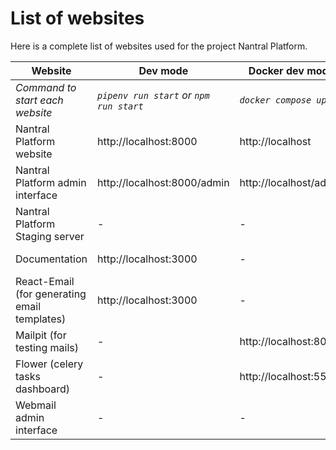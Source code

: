 # List of websites

Here is a complete list of websites used for the project Nantral Platform.

| Website                                      | Dev mode                                | Docker dev mode        | Prod mode                                                              |
| -------------------------------------------- | --------------------------------------- | ---------------------- | ---------------------------------------------------------------------- |
| _Command to start each website_              | _`pipenv run start` or `npm run start`_ | _`docker compose up`_  | _`docker compose up`_                                                  |
| Nantral Platform website                     | http://localhost:8000                   | http://localhost       | https://nantral-platform.fr                                            |
| Nantral Platform admin interface             | http://localhost:8000/admin             | http://localhost/admin | https://nantral-platform.fr/admin                                      |
| Nantral Platform Staging server              | -                                       | -                      | https://dev.nantral-platform.fr                                        |
| Documentation                                | http://localhost:3000                   | -                      | https://docs.nantral-platform.fr                                       |
| React-Email (for generating email templates) | http://localhost:3000                   | -                      | -                                                                      |
| Mailpit (for testing mails)                  | -                                       | http://localhost:8025  | -                                                                      |
| Flower (celery tasks dashboard)              | -                                       | http://localhost:5555  | -                                                                      |
| Webmail admin interface                      | -                                       | -                      | https://mail.nantral-platform.fr                                       |
